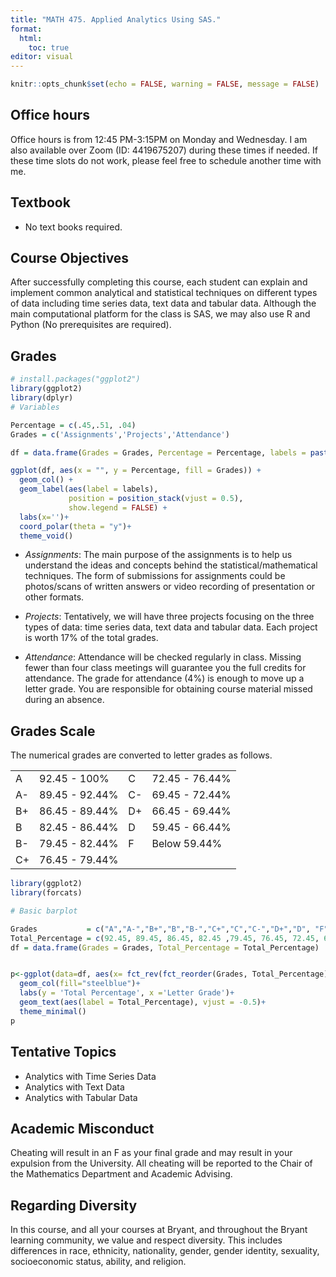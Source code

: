 ```yaml
---
title: "MATH 475. Applied Analytics Using SAS."
format: 
  html: 
    toc: true
editor: visual
---
```


```r
knitr::opts_chunk$set(echo = FALSE, warning = FALSE, message = FALSE)
```

## Office hours

Office hours is from 12:45 PM-3:15PM on Monday and Wednesday. I am also available over Zoom (ID: 4419675207) during these times if needed. If these time slots do not work, please feel free to schedule another time with me.

## Textbook

-   No text books required.

## Course Objectives

After successfully completing this course, each student can explain and implement common analytical and statistical techniques on different types of data including time series data, text data and tabular data. Although the main computational platform for the class is SAS, we may also use R and Python (No prerequisites are required).

## Grades

```r
# install.packages("ggplot2")
library(ggplot2)
library(dplyr)
# Variables

Percentage = c(.45,.51, .04)
Grades = c('Assignments','Projects','Attendance')

df = data.frame(Grades = Grades, Percentage = Percentage, labels = paste0(Grades,": ", Percentage*100, "%"))

ggplot(df, aes(x = "", y = Percentage, fill = Grades)) +
  geom_col() +
  geom_label(aes(label = labels),
             position = position_stack(vjust = 0.5),
             show.legend = FALSE) +
  labs(x='')+
  coord_polar(theta = "y")+
  theme_void()
```

-   *Assignments*: The main purpose of the assignments is to help us understand the ideas and concepts behind the statistical/mathematical techniques. The form of submissions for assignments could be photos/scans of written answers or video recording of presentation or other formats.

-   *Projects*: Tentatively, we will have three projects focusing on the three types of data: time series data, text data and tabular data. Each project is worth 17% of the total grades.

-   *Attendance*: Attendance will be checked regularly in class. Missing fewer than four class meetings will guarantee you the full credits for attendance. The grade for attendance (4%) is enough to move up a letter grade. You are responsible for obtaining course material missed during an absence.

## Grades Scale

The numerical grades are converted to letter grades as follows.

|     |                |     |                |
|-----|----------------|-----|----------------|
| A   | 92.45 - 100%   | C   | 72.45 - 76.44% |
| A-  | 89.45 - 92.44% | C-  | 69.45 - 72.44% |
| B+  | 86.45 - 89.44% | D+  | 66.45 - 69.44% |
| B   | 82.45 - 86.44% | D   | 59.45 - 66.44% |
| B-  | 79.45 - 82.44% | F   | Below 59.44%   |
| C+  | 76.45 - 79.44% |     |                |

```r
library(ggplot2)
library(forcats)

# Basic barplot

Grades           = c("A","A-","B+","B","B-","C+","C","C-","D+","D", "F")
Total_Percentage = c(92.45, 89.45, 86.45, 82.45 ,79.45, 76.45, 72.45, 69.45, 66.45, 59.45, 0)
df = data.frame(Grades = Grades, Total_Percentage = Total_Percentage)


p<-ggplot(data=df, aes(x= fct_rev(fct_reorder(Grades, Total_Percentage)), y=Total_Percentage)) +
  geom_col(fill="steelblue")+
  labs(y = 'Total Percentage', x ='Letter Grade')+
  geom_text(aes(label = Total_Percentage), vjust = -0.5)+
  theme_minimal()
p

```

## Tentative Topics

-   Analytics with Time Series Data
-   Analytics with Text Data
-   Analytics with Tabular Data

## Academic Misconduct

Cheating will result in an F as your final grade and may result in your expulsion from the University. All cheating will be reported to the Chair of the Mathematics Department and Academic Advising.

## Regarding Diversity

In this course, and all your courses at Bryant, and throughout the Bryant learning community, we value and respect diversity. This includes differences in race, ethnicity, nationality, gender, gender identity, sexuality, socioeconomic status, ability, and religion.
